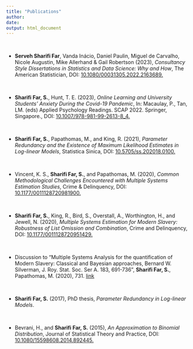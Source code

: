 ```yaml
---
title: "Publications"
author: 
date: 
output: html_document
---
```



$~$

- __Serveh Sharifi Far__, Vanda Inácio, Daniel Paulin, Miguel de Carvalho, Nicole Augustin, Mike Allerhand & Gail Robertson  (2023), _Consultancy Style Dissertations in Statistics and Data Science: Why and How_, The American Statistician, DOI: [10.1080/00031305.2022.2163689.](https://www.tandfonline.com/doi/full/10.1080/00031305.2022.2163689)

$~$

- __Sharifi Far, S.__, Hunt, T. E. (2023), _Online Learning and University Students’ Anxiety During the Covid-19 Pandemic_, In: Macaulay, P., Tan, LM. (eds) Applied Psychology Readings. SCAP 2022. Springer, Singapore., DOI: [10.1007/978-981-99-2613-8_4.](https://doi.org/10.1007/978-981-99-2613-8_4)

$~$
  
- __Sharifi Far, S.__, Papathomas, M., and King, R. (2021), _Parameter Redundancy and the Existence of Maximum Likelihood Estimates in Log-linear Models_, Statistica Sinica, DOI: [10.5705/ss.202018.0100.](http://www3.stat.sinica.edu.tw/statistica/J31N3/J31N301/J31N301.html)

  
$~$
  
- Vincent, K. S., __Sharifi Far, S.__, and Papathomas, M. (2020), _Common Methodological Challenges Encountered with Multiple Systems Estimation Studies_, Crime & Delinquency, DOI: [10.1177/0011128720981900.](https://journals.sagepub.com/doi/10.1177/0011128720981900)



$~$
  
- __Sharifi Far, S.__, King, R., Bird, S., Overstall, A., Worthington, H., and Jewell, N. (2020), _Multiple Systems Estimation for Modern Slavery: Robustness of List Omission and Combination_, Crime and Delinquency, DOI: [10.1177/0011128720951429.](https://journals.sagepub.com/doi/10.1177/0011128720951429)

$~$
  
- Discussion to "Multiple Systems Analysis for the quantification of Modern Slavery: Classical and Bayesian approaches, Bernard W. Silverman, J. Roy. Stat. Soc. Ser A.  183, 691-736", __Sharifi Far, S.__, Papathomas, M. (2020), 731. [link](https://rss.onlinelibrary.wiley.com/doi/full/10.1111/rssa.12505)



$~$
       
- __Sharifi Far, S.__ (2017), PhD thesis, _Parameter Redundancy in Log-linear Models_.

$~$
  
  
- Bevrani, H., and __Sharifi Far, S.__ (2015), _An Approximation to Binomial Distribution_, Journal of Statistical Theory and Practice, DOI: [10.1080/15598608.2014.892445.](https://www.tandfonline.com/doi/abs/10.1080/15598608.2014.892445?journalCode=ujsp20#.VKrb-ntSK-E)



       
       
       